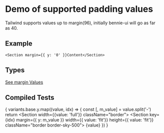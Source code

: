 
# Demo of supported padding values
Tailwind supports values up to margin(96), initially bennie-ui will go as far as 40.

## Example
```
<Section margin={{ y: '0' }}Content</Section>
```
## Types
[See margin Values](https://github.com/bolanosdev/bennie-ui/blob/main/libraries/types/spacing/margin.types.ts)

## Compiled Tests
{
  variants.base.y.map((value, idx) => {
    const [, m_value] = value.split('-')
    return <Unstyled key={idx}>
      <Section width={{value: 'full'}} className="border">
        <Section key={idx} 
          margin={{ y: m_value }} 
          width={{ value: 'fit'}}
          height={{ value: 'fit'}}
          className="border border-sky-500">
            {value}
        </Section>
      </Section>
    </Unstyled>
  })
}


